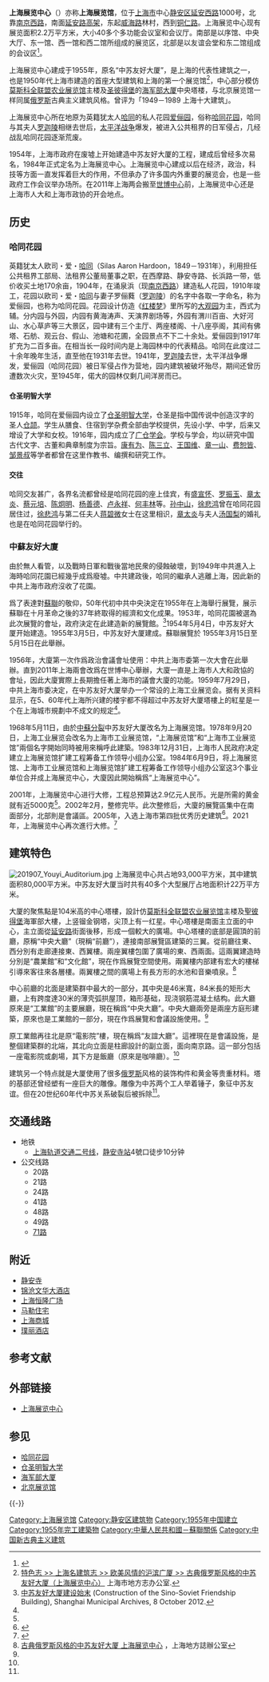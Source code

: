 {{主条目消歧义|'''中苏友好大厦'''重定向至此，中苏友好大厦亦可以指1957年[[广交会|广交会]]的举办地。}}
{{noteTA
|G1=單位
}}
{{infobox building
| name = 上海展览中心
| native_building_name= 
| image = [[File:上海展览中心·上海静安.jpg|220px]]
| caption = 
| former_names = 中苏友好大厦，上海展览馆
| alternate_names = 
| map_type =
| building_type =
| architectural_style = [[斯大林式建筑|新古典式]]
| structural_system =
| cost =
| location = [[中国|中国]][[上海|上海]]
| client = [[上海市人民政府|上海市人民政府]]
| owner =
| current_tenants = 上海展览中心
| landlord =
| coordinates = {{coord|31|13|36|N|121|26|53|E|region:CN_type:landmark_source:kolossus-frwiki|display=inline,title}}
| altitude =
| start_date = 1954年5月4日
| completion_date = 1955年3月5日
| inauguration_date = 
| demolition_date =
| height =
| diameter = 
| other_dimensions =
| floor_count =
| floor_area =
| main_contractor = 上海建筑工程局
| architect = 安德烈耶夫、吉斯诺娃、华东行政委员会建筑工程局设计公司
| structural_engineer = 郭赫曼
| services_engineer =
| civil_engineer =
| other_designers = 
| quantity_surveyor =
| awards = 上海十佳建筑（1949~1989）<br>新中国五十年上海十大金奖经典建筑
| references =
}}
{{上海市优秀历史建筑
|省区市 = 上海市
|名称 = 中苏友好大厦
|图片 = [[File:上海展览中心·上海.jpg|220px]]
|编号 = 4B001
|时代 = 1955年
|所在 = [[上海市|上海市]][[静安区|静安区]]
|公布 = 2005年
}}

'''上海展览中心'''（{{Lang-en|Shanghai Exhibition Center}}）亦称'''上海展览馆'''，位于[[上海市|上海市]]中心[[静安区|静安区]][[延安路_(上海)|延安西路]]1000号，北靠[[南京西路|南京西路]]，南面[[上海延安高架路|延安路高架]]，东起[[威海路|威海路]]林村，西到[[铜仁路|铜仁路]]。上海展览中心现有展览面积2.2万平方米，大小40多个多功能会议室和会议厅。南部是以序馆、中央大厅、东一馆、西一馆和西二馆所组成的展览区，北部是以友谊会堂和东二馆组成的会议区<ref>{{Cite web |url=http://www.shzlzx.com.cn/ |title=上海展览中心公司概况 |accessdate=2013-12-28 |archive-date=2013-06-23 |archive-url=https://web.archive.org/web/20130623025910/http://www.shzlzx.com.cn/ |dead-url=no }}</ref>。

上海展览中心建成于1955年，原名“中苏友好大厦”，是上海的代表性建筑之一，也是1950年代上海市建造的首座大型建筑和上海的第一个展览馆<ref name="gb">[http://www.shtong.gov.cn/newsite/node2/node71994/node81772/node81774/node81784/userobject1ai108997.html 特色志 >> 上海名建筑志 >> 欧美风情的沪滨广厦 >> 古典俄罗斯风格的中苏友好大厦（上海展览中心）] {{Wayback|url=http://www.shtong.gov.cn/newsite/node2/node71994/node81772/node81774/node81784/userobject1ai108997.html |date=20130911132905 }} 上海市地方志办公室.</ref>，中心部分模仿[[莫斯科|莫斯科]][[全联盟农业展览馆|全联盟农业展览馆]]主楼及[[圣彼得堡|圣彼得堡]]的[[海军部大厦_(圣彼得堡)|海军部大厦]]中央塔楼，与北京展览馆一样同属[[俄罗斯|俄罗斯]]古典主义建筑风格。曾评为「1949－1989 上海十大建筑」。

上海展览中心所在地原为英籍犹太人[[哈同|哈同]]的私人花园[[爱俪园|爱俪园]]，俗称[[哈同花园|哈同花园]]，哈同与其夫人[[罗迦陵|罗迦陵]]相继去世后，[[太平洋战争|太平洋战争]]爆发，被进入公共租界的日军侵占，几经战乱哈同花园逐渐荒废。

1954年，上海市政府在废墟上开始建造中苏友好大厦的工程，建成后曾经多次易名，1984年正式定名为上海展览中心。上海展览中心建成以后在经济，政治，科技等方面一直发挥着巨大的作用，不但承办了许多国内外重要的展览会，也是一些政府工作会议举办场所。在2011年上海两会搬至[[世博中心|世博中心]]前，上海展览中心还是上海市人大和上海市政协的开会地点。

== 历史 ==
=== 哈同花园 ===
{{Main|哈同花园}}

英籍犹太人欧司・爱・[[哈同|哈同]]（Silas Aaron Hardoon，1849－1931年），利用担任公共租界工部局、法租界公董局董事之职，在西摩路、静安寺路、长浜路一带，低价收买土地170余亩，1904年，在涌泉浜（现[[南京西路|南京西路]]）建造私人花园，1910年竣工，花园以欧司・爱・[[哈同|哈同]]与妻子罗俪蕤（[[罗迦陵|罗迦陵]]）的名字中各取一字命名，称为爱俪园，也称为哈同花园。花园设计仿造《[[红楼梦|红楼梦]]》里所写的[[大观园|大观园]]为主，西式为辅。分内园与外园，内园有黄海涛声、天演界剧场等，外园有渭川百亩、大好河山、水心草庐等三大景区，园中建有三个主厅、两座楼阁、十八座亭阁，其间有佛塔、石舫、观云台、假山、池塘和花圃，全园景点不下二十余处。爱俪园到1917年扩充为二百多亩。在相当长一段时间内是上海园林中的代表精品。哈同在此度过二十余年晚年生活，直至他在1931年去世。1941年，[[罗迦陵|罗迦陵]]去世，太平洋战争爆发，爱俪园（哈同花园）被日军侵占作为营地，园内建筑被破坏殆尽，期间还曾历遭数次火灾，至1945年，偌大的园林仅剩几间洋房而已。

==== 仓圣明智大学 ====
{{Main|仓圣明智大学}}

1915年，哈同在爱俪园内设立了[[仓圣明智大学|仓圣明智大学]]，仓圣是指中国传说中创造汉字的圣人[[仓颉|仓颉]]。学生从膳食、住宿到学杂费全部由学校提供，先设小学、中学，后来又增设了大学和女校。1916年，园内成立了[[广仓学会|广仓学会]]。学校与学会，均以研究中国古代文字、古董和典章制度为宗旨。[[康有为|康有为]]、[[陈三立|陈三立]]、[[王国维|王国维]]、[[章一山|章一山]]、[[费恕皆|费恕皆]]、[[邹景叔|邹景叔]]等学者都曾在这里作教书、编撰和研究工作。

==== 交往 ====
哈同交友甚广，各界名流都曾经是哈同花园的座上佳宾，有[[盛宣怀|盛宣怀]]、[[罗振玉|罗振玉]]、[[章太炎|章太炎]]、[[蔡元培|蔡元培]]、[[陈炯明|陈炯明]]、[[杨善德|杨善德]]、[[卢永祥|卢永祥]]、[[何丰林|何丰林]]等。[[孙中山|孙中山]]，[[徐悲鸿|徐悲鸿]]曾在哈同花园居住过，[[徐悲鸿|徐悲鸿]]与第二任夫人[[蒋碧微|蒋碧微]]女士在这里相识，[[章太炎|章太炎]]与夫人[[汤国梨|汤国梨]]的婚礼也是在哈同花园举行的。

=== 中蘇友好大廈 ===
由於無人看管，以及戰時日軍和戰後當地民衆的侵蝕破壞，到1949年中共進入上海時哈同花園已經幾乎成爲廢墟。中共建政後，哈同的繼承人逃離上海，因此新的中共上海市政府沒收了花園。

爲了表達對[[蘇聯|蘇聯]]的敬仰，50年代初中共中央決定在1955年在上海舉行展覽，展示蘇聯在十月革命之後的37年終取得的經濟和文化成果。1953年，哈同花園被選為此次展覽的會址，政府決定在此建造新的展覽館。<ref name="Shanghai Archives">[http://www.archives.sh.cn/shjy/scbq/201210/t20121008_36802.html 中苏友好大厦建设始末] {{Wayback|url=http://www.archives.sh.cn/shjy/scbq/201210/t20121008_36802.html |date=20181002082501 }} (Construction of the Sino-Soviet Friendship Building), Shanghai Municipal Archives, 8 October 2012.</ref>1954年5月4日，中苏友好大厦开始建造。1955年3月5日，中苏友好大厦建成。蘇聯展覽於 1955年3月15日至5月15日在此舉辦。

1956年，大廈第一次作爲政治會議會址使用：中共上海市委第一次大會在此舉辦。直到2011年上海兩會改爲在世博中心舉辦，大廈一直是上海市人大和政協的會址，因此大廈實際上長期擔任著上海市的議會大廈的功能。1959年7月29日，中共上海市委决定，在中苏友好大厦举办一个常设的上海工业展览会。据有关资料显示，在5、60年代上海所兴建的楼宇都不得超过中苏友好大厦塔樓上的紅星是一个在上海城市規劃中不成文的规定<ref name="gb"/>。

1968年5月11日，由於[[中蘇分裂|中蘇分裂]]中苏友好大厦改名为上海展览馆。1978年9月20日，上海工业展览会改名为上海市工业展览馆，“上海展览馆”和“上海市工业展览馆”兩個名字開始同時被用來稱呼此建築。1983年12月31日，上海市人民政府决定建立上海展览馆扩建工程筹备工作领导小组办公室。1984年6月9日，将上海展览馆、上海市工业展览馆和上海展览馆扩建工程筹备工作领导小组办公室这3个事业单位合并成上海展览中心，大廈因此開始稱爲“上海展览中心”。

2001年，上海展览中心进行大修，工程总预算达2.9亿元人民币。光是所需的黄金就有近5000克<ref name="gb"/>。2002年2月，整修完毕。此次整修后，大廈的展覽區集中在南面部分，北部則是會議區。2005年，入选上海市第四批优秀历史建筑<ref>{{Cite book|title=静安历史文化图录|last=龚德庆，张仁良主编|publisher=上海：[[同济大学出版社|同济大学出版社]]|year=2011.01|isbn=978-7-5608-4364-3|pages=276-278}}</ref>。2021年，上海展览中心再次進行大修。<ref>{{cite news |title=上海展览中心迎本世纪第二次大修，钢塔和红五星率先完成修缮 |url=https://www.sohu.com/a/474913915_260616 |accessdate=2021-12-28 |archive-date=2021-12-28 |archive-url=https://web.archive.org/web/20211228131649/https://www.sohu.com/a/474913915_260616 }}</ref>

== 建筑特色 ==
[[File:201907_Youyi_Auditorium.jpg|thumb]]
上海展览中心共占地93,000平方米，其中建筑面积80,000平方米。中苏友好大厦当时共有40多个大型展厅占地面积计22万平方米。

大厦的聚焦點是104米高的中心塔樓，設計仿[[莫斯科|莫斯科]][[全联盟农业展览馆|全联盟农业展览馆]]主楼及[[聖彼得堡|聖彼得堡]]海軍部大樓，上竖镏金钢塔，尖顶上有一红星。中心塔樓是南面主立面的中心，主立面從[[延安路_(上海)|延安路]]街面後移，形成一個較大的廣場。中心塔樓的底部是圓頂的前廳，原稱“中央大廳”（現稱“前廳”），連接南部展覽區建築的三翼。從前廳往東、西分別有走廊連接東、西翼樓。兩座翼樓包圍了廣場的東、西兩面。這兩翼建造時分別是“農業館”和“文化館”，現在作爲展覽空間使用。兩翼樓内部建有宏大的樓梯引導來客往來各層樓。兩翼樓之間的廣場上有長方形的水池和音樂噴泉。<ref name="SH Tong">[http://www.shtong.gov.cn/newsite/node2/node71994/node81772/node81774/node81784/userobject1ai108997.html 古典俄罗斯风格的中苏友好大厦 上海展览中心] {{Wayback|url=http://www.shtong.gov.cn/newsite/node2/node71994/node81772/node81774/node81784/userobject1ai108997.html |date=20130911132905 }}，上海地方誌辦公室</ref>

中心前廳的北面是建築群中最大的一部分，其中央是46米寬，84米長的矩形大廳，上有跨度達30米的薄壳弧拱屋顶，箱形基础，现浇钢筋混凝土结构。此大廳原來是“工業館”的主要展廳，現在稱爲“中央大廳”。中央大廳兩旁是兩座方庭形建築，原來也是工業館的一部分，現在作爲展覽和會議設施使用。<ref name="SH Tong"/>

原工業館再往北是原“電影院”樓，現在稱爲“友誼大廳”。這裡現在是會議設施，是整個建築群的北端，其北向立面是柱廊設計的副立面，面向南京路。這一部分包括一座電影院或劇場，其下方是飯廳（原來是咖啡廳）。<ref name="SH Tong"/>

建筑另一个特点就是大厦使用了很多[[俄罗斯|俄罗斯]]风格的装饰构件和黄金等贵重材料。塔的基部还曾经塑有一座巨大的雕像。雕像为中苏两个工人举着锤子，象征中苏友谊。但在20世纪60年代中苏关系破裂后被拆除<ref name="gb"/>。

== 交通线路 ==
*地铁
**[[上海轨道交通二号线|上海轨道交通二号线]]，[[静安寺站|静安寺站]]4號口徒步10分钟
*公交线路
**20路
**21路
**24路
**41路
**48路
**49路
**[[上海公交71路|71路]]

== 附近 ==
*[[静安寺|静安寺]]
*[[锦沧文华大酒店|锦沧文华大酒店]]
*[[上海恒隆广场|上海恒隆广场]]
*[[马勒住宅|马勒住宅]]
*[[上海商城|上海商城]]
*[[璞丽酒店|璞丽酒店]]

== 参考文献 ==
{{Reflist|30em}}

== 外部链接 ==
{{Commons category|Shanghai Exhibition Center}}
* [https://web.archive.org/web/20130623025910/http://www.shzlzx.com.cn/ 上海展览中心]

== 参见 ==
{{Portal|中华人民共和国|苏联|上海|中国建筑|中国文化遗产}}
* [[哈同花园|哈同花园]]
* [[仓圣明智大学|仓圣明智大学]]
* [[海军部大厦_(圣彼得堡)|海军部大厦]]
* [[北京展览馆|北京展览馆]]

{{-}}
{{上海市第四批优秀历史建筑}}

[[Category:上海展览馆|Category:上海展览馆]]
[[Category:静安区建筑物|Category:静安区建筑物]]
[[Category:1955年中国建立|Category:1955年中国建立]]
[[Category:1955年完工建築物|Category:1955年完工建築物]]
[[Category:中華人民共和國－蘇聯關係|Category:中華人民共和國－蘇聯關係]]
[[Category:中国新古典主义建筑|Category:中国新古典主义建筑]]